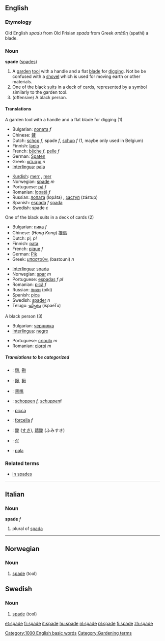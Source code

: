 ==English==

===Etymology===
Old English ''spadu'' from Old Frisian ''spada'' from Greek ''σπάθη'' (spathi) a blade.

===Noun===
'''spade''' ([[spades]])

# A [[garden]] [[tool]] with a handle and a flat [[blade]] for [[dig]]ging. Not be be confused with a [[shovel]] which is used for moving earth or other materials.
# One of the black [[suit]]s in a deck of cards, represented by a symbol similarly to the garden tool.
# (offensive) A black person.

====Translations====
;A garden tool with a handle and a flat blade for digging (1)
{{top}}
*Bulgarian: [[лопата]] ''f''
*Chinese: [[鏟]]
*Dutch: [[schop]] ''f'', spade ''f'', [[schup]] ''f'' (1, maybe only used in Belgium)
*Finnish: [[lapio]]
*French: [[bêche]] ''f'', [[pelle]] ''f''
*German: [[Spaten]]
*Greek: [[φτυάρι]] ''n''
*[[Interlingua]]: [[pala]]
{{mid}}
*[[Kurdish]]: [[merr]] {{f}}, [[mer]] {{f}}
*Norwegian: [[spade]] ''m''
*Portuguese: [[pá]] ''f''
*Romanian: [[lopată]] ''f''
*Russian: [[лопата]] (lopáta) {{f}}, [[заступ]] (zástup) {{m}}
*Spanish: [[espada]] ''f'' [[spada]] {{f}}
*Swedish: spade ''c''
{{bottom}}

;One of the black suits in a deck of cards (2)
{{top}}
*Bulgarian: [[пика]] ''f''
*Chinese: (''Hong Kong'') [[揆扇]]
*Dutch: pl'', pl''
*Finnish: [[pata]]
*French: [[pique]] ''f''
*German: [[Pik]]
*Greek: [[μπαστούνι]] (bastouni) ''n''
{{mid}}
*[[Interlingua]]: [[spada]]
*Norwegian: [[spar]] ''m''
*Portuguese: [[espadas]] ''f pl''
*Romanian: [[pică]] ''f''
*Russian: [[пики]] (píki) {{p}}
*Spanish: [[pica]]
*Swedish: [[spader]] ''n''
*Telugu: [[ఇస్పేటు]] (ispaeTu)
{{bottom}}

;A black person (3)
{{top}}
*Bulgarian: [[чернилка]]
*[[Interlingua]]: [[negro]]
{{mid}}
*Portuguese: [[crioulo]] ''m''
*Romanian: [[cioroi]] ''m''
{{bottom}}

=====Translations to be categorized=====
{{checktrans}}

*{{ttbc|Chinese Characters}}: [[鍬]], [[锹]]
*{{ttbc|Chinese}}: [[鍬]], [[锹]]
*{{ttbc|Chinese}}: [[黑桃]]
*{{ttbc|Dutch}}: [[schoppen]] ''f, [[schuppen]] ''f
*{{ttbc|Interlingua}}: [[picca]]
*{{ttbc|Italian}}: [[forcella]] ''f''
*{{ttbc|Japanese}}: [[鋤]] ([[すき]]), [[踏鋤]] (ふみすき)
*{{ttbc|Korean}}: [[삽]]
*{{ttbc|Spanish}}: [[pala]] {{f}}

[[Category:1000 English basic words]]
[[Category:Gardening terms]]

===Related terms===
*[[in spades]]
----

==Italian==
===Noun===
'''spade''' ''f''

# plural of [[spada]]

----

==Norwegian==
===Noun===
{{no-noun-m1|spad}}
#[[#English|spade]] (tool)

==Swedish==
===Noun===
{{sv-noun-reg-ar|2=spad}}
#[[#English|spade]] (tool)

[[et:spade]]
[[fr:spade]]
[[it:spade]]
[[hu:spade]]
[[nl:spade]]
[[pl:spade]]
[[fi:spade]]
[[zh:spade]]